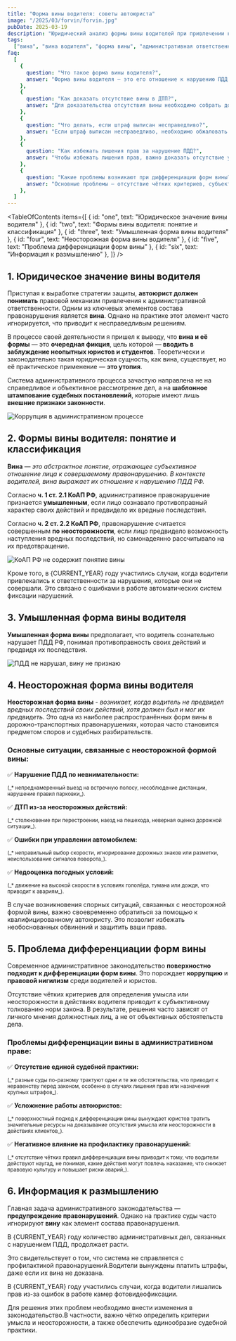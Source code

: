 ```yaml
---
title: "Форма вины водителя: советы автоюриста"
image: "/2025/03/forvin/forvin.jpg"
pubDate: 2025-03-19
description: "Юридический анализ формы вины водителей при привлечении к административной ответственности за нарушение ПДД РФ. Узнайте, как защитить свои права и избежать несправедливых штрафов."
tags:
  ["вина", "вина водителя", "форма вины", "административная ответственность"]
faq:
  [
    {
      question: "Что такое форма вины водителя?",
      answer: "Форма вины водителя — это его отношение к нарушению ПДД РФ. Она может быть умышленной (сознательное нарушение) или неосторожной (нарушение по невнимательности).",
    },
    {
      question: "Как доказать отсутствие вины в ДТП?",
      answer: "Для доказательства отсутствия вины необходимо собрать доказательства: записи с видеорегистраторов, показания свидетелей, результаты экспертиз.",
    },
    {
      question: "Что делать, если штраф выписан несправедливо?",
      answer: "Если штраф выписан несправедливо, необходимо обжаловать постановление ГИБДД.",
    },
    {
      question: "Как избежать лишения прав за нарушение ПДД?",
      answer: "Чтобы избежать лишения прав, важно доказать отсутствие умысла или неосторожности в своих действиях.",
    },
    {
      question: "Какие проблемы возникают при дифференциации форм вины?",
      answer: "Основные проблемы — отсутствие чётких критериев, субъективное толкование закона и неравенство перед судом.",
    },
  ]
---
```



<TableOfContents
  items={[
    { id: "one", text: "Юридическое значение вины водителя" },
    { id: "two", text: "Формы вины водителя: понятие и классификация" },
    { id: "three", text: "Умышленная форма вины водителя" },
    { id: "four", text: "Неосторожная форма вины водителя" },
    { id: "five", text: "Проблема дифференциации форм вины" },
    { id: "six", text: "Информация к размышлению" },
  ]}
/>

<section class="article-section" id="one">

## 1. Юридическое значение вины водителя

Приступая к выработке стратегии защиты, **автоюрист должен понимать** правовой механизм привлечения к административной ответственности. Одним из ключевых элементов состава правонарушения является **вина**. Однако на практике этот элемент часто игнорируется, что приводит к несправедливым решениям.

В процессе своей деятельности я пришел к выводу, что **вина и её формы** — это **очередная фикция**, цель которой — **вводить в заблуждение неопытных юристов и студентов**. Теоретически и законодательно такая юридическая сущность, как вина, существует, но её практическое применение — **это утопия**.

Система административного процесса зачастую направлена не на справедливое и объективное рассмотрение дел, а на **шаблонное штампование судебных постановлений**, которые имеют лишь **внешние признаки законности**.

<Image
  src="/2025/03/forvin/kor_adm.jpg"
  alt="Коррупция в административном процессе"
  counter={1}
/>

<Alert text="При рассмотрении административных дел судьи игнорируют логические умозаключения относительно формы вины водителя. Это недопустимо." />

</section>

<section class="article-section" id="two">

## 2. Формы вины водителя: понятие и классификация

**Вина** — _это абстрактное понятие, отражающее субъективное отношение лица к совершаемому правонарушению. В контексте водителей, вина выражает их отношение к нарушению ПДД РФ._

Согласно **ч. 1 ст. 2.1 КоАП РФ**, административное правонарушение признается **умышленным**, если лицо сознавало противоправный характер своих действий и предвидело их вредные последствия.

Согласно **ч. 2 ст. 2.2 КоАП РФ**, правонарушение считается совершенным **по неосторожности**, если лицо предвидело возможность наступления вредных последствий, но самонадеянно рассчитывало на их предотвращение.

<Image
  src="/2025/03/forvin/ne_sod.jpg"
  alt="КоАП РФ не содержит понятие вины"
  counter={2}
/>

<Alert text="Основания проблема в том, что при вынесении постановлений по административным делам судами игнорируется такой важный элемент состава правонарушения как вина." />

<Zametka text="ПРИМЕР !!! В зимнее время дорожная разметка может быть скрыта под снегом. Водитель, начиная обгон, не видит сплошную линию разметки и знак «Обгон запрещён». В такой ситуации отсутствует как умышленная, так и неосторожная форма вины." />

Кроме того, в {CURRENT_YEAR} году участились случаи, когда водители привлекались к ответственности за нарушения, которые они не совершали. Это связано с ошибками в работе автоматических систем фиксации нарушений.

</section>

<section class="article-section" id="three">

## 3. Умышленная форма вины водителя

**Умышленная форма вины** предполагает, что водитель сознательно нарушает ПДД РФ, понимая противоправность своих действий и предвидя их последствия.

<Alert
  text="По статистике, только 10%
  водителей сознательно идут на нарушение ПДД. Остальные 90% совершают
  нарушения по неосторожности или без вины."
/>

<Image
  src="/2025/03/forvin/pdd_ne.jpg"
  alt="ПДД не нарушал, вину не признаю"
  counter={3}
/>

</section>
<section class="article-section" id="four">

## 4. Неосторожная форма вины водителя

**Неосторожная форма вины** - _возникает, когда водитель не предвидел вредных последствий своих действий, хотя должен был и мог их предвидеть._ Это одна из наиболее распространённых форм вины в дорожно-транспортных правонарушениях, которая часто становится предметом споров и судебных разбирательств.

### Основные ситуации, связанные с неосторожной формой вины:

✅ **Нарушение ПДД по невнимательности:**

<small>
  (_* непреднамеренный выезд на встречную полосу, несоблюдение дистанции,
  нарушение правил парковки_).
</small>

✅ **ДТП из-за неосторожных действий:**

<small>
  (_* столкновение при перестроении, наезд на пешехода, неверная оценка дорожной
  ситуации_).
</small>

✅ **Ошибки при управлении автомобилем:**

<small>
  (_* неправильный выбор скорости, игнорирование дорожных знаков или разметки,
  неиспользование сигналов поворота_).
</small>

✅ **Недооценка погодных условий:**

<small>
  (_* движение на высокой скорости в условиях гололёда, тумана или дождя, что
  приводит к авариям_).
</small>

В случае возникновения спорных ситуаций, связанных с неосторожной формой вины, важно своевременно обратиться за помощью к квалифицированному автоюристу. Это позволит избежать необоснованных обвинений и защитить ваши права.

<AvtouristCard title="Консультация автоюриста в Сургуте ХМАО-Югры" />

</section>

<section class="article-section" id="five">

## 5. Проблема дифференциации форм вины

Современное административное законодательство **поверхностно подходит к дифференциации форм вины**. Это порождает **коррупцию** и **правовой нигилизм** среди водителей и юристов.

Отсутствие чётких критериев для определения умысла или неосторожности в действиях водителя приводит к субъективному толкованию норм закона. В результате, решения часто зависят от личного мнения должностных лиц, а не от объективных обстоятельств дела.

<Zametka text="Водитель может быть привлечён к ответственности за действия, которые он не мог предвидеть." />

### Проблемы дифференциации вины в административном праве:

✅ **Отсутствие единой судебной практики:**

<small>
  (_* разные суды по-разному трактуют одни и те же обстоятельства, что приводит
  к неравенству перед законом, особенно в случаях лишения прав или назначения
  крупных штрафов_).
</small>

✅ **Усложнение работы автоюристов:**

<small>
  (_* поверхностный подход к дифференциации вины вынуждает юристов тратить
  значительные ресурсы на доказывание отсутствия умысла или неосторожности в
  действиях клиентов_).
</small>

✅ **Негативное влияние на профилактику правонарушений:**

<small>
  (_* отсутствие чётких правил дифференциации вины приводит к тому, что водители
  действуют наугад, не понимая, какие действия могут повлечь наказание, что
  снижает правовую культуру и повышает риски аварий_).
</small>

</section>

<section class="article-section" id="six">

## 6. Информация к размышлению

Главная задача административного законодательства — **предупреждение правонарушений**. Однако на практике суды часто игнорируют **вину** как элемент состава правонарушения.

В {CURRENT_YEAR} году количество административных дел, связанных с нарушением ПДД, продолжает расти.

Это свидетельствует о том, что система не справляется с профилактикой правонарушений.Водители вынуждены платить штрафы, даже если их вина не доказана.

В {CURRENT_YEAR} году участились случаи, когда водители лишались прав из-за ошибок в работе камер фотовидеофиксации.

Для решения этих проблем необходимо внести изменения в законодательство.В частности, важно чётко определить критерии умысла и неосторожности, а также обеспечить единообразие судебной практики.

</section>
